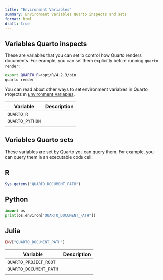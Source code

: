 ```yaml
---
title: "Environment Variables"
summary: Environment variables Quarto inspects and sets
format: html
draft: true
---
```


## Variables Quarto inspects

These are variables that you can set to control how Quarto renders documents. For example, you can set them explicitly before running `quarto render`:

```.bash
export QUARTO_R=/opt/R/4.2.3/bin
quarto render
```

You can read about other ways to set environment variables in Quarto Projects in [Environment Variables](/docs/projects/environment.qmd).

| Variable        | Description |
|-----------------|-------------|
| `QUARTO_R`      |             |
| `QUARTO_PYTHON` |             |
|                 |             |

## Variables Quarto sets

These variables are set by Quarto you can query them. For example, you can query them in an executable code cell:

::: {.panel-tabset}

## R

```r
Sys.getenv("QUARTO_DOCUMENT_PATH")
```

## Python

```python
import os
print(os.environ["QUARTO_DOCUMENT_PATH"])
```

## Julia 

```julia
ENV["QUARTO_DOCUMENT_PATH"]
```

:::


| Variable                  | Description |
|---------------------------|-------------|
| `QUARTO_PROJECT_ROOT`     |             |
| `QUARTO_DOCUMENT_PATH`    |             |
|                           |             |


